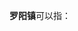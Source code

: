 '''罗阳镇'''可以指：
{{PRC admin/disambig|32/07/21/117/000|33/03/29/100/000|44/13/22/110/000}}
{{disambig|cat=三字中国镇名消歧义}}